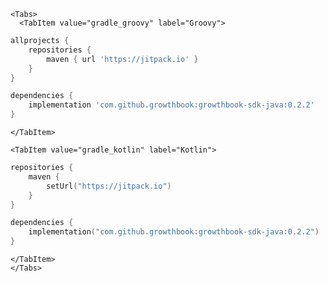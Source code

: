 
```mdx-code-block
<Tabs>
  <TabItem value="gradle_groovy" label="Groovy">
```

```groovy title="build.gradle"
allprojects {
    repositories {
        maven { url 'https://jitpack.io' }
    }
}

dependencies {
    implementation 'com.github.growthbook:growthbook-sdk-java:0.2.2'
}
```

```mdx-code-block
</TabItem>

<TabItem value="gradle_kotlin" label="Kotlin">
```

```kotlin title="build.gradle.kts"
repositories {
    maven {
        setUrl("https://jitpack.io")
    }
}

dependencies {
    implementation("com.github.growthbook:growthbook-sdk-java:0.2.2")
}
```

```mdx-code-block
</TabItem>
</Tabs>
```
